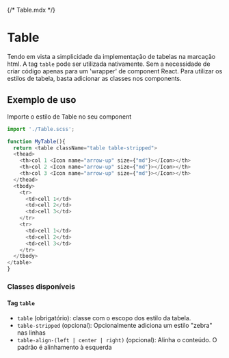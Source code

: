 {/* Table.mdx */}


# Table
Tendo em vista a simplicidade da implementação de tabelas na marcação html.
A tag `table` pode ser utilizada nativamente. Sem a necessidade de criar código apenas para um 'wrapper' de component React.
Para utilizar os estilos de tabela, basta adicionar as classes nos components.
<Canvas of={TableStories.Default}></Canvas>

## Exemplo de uso
Importe o estilo de Table no seu component

```js
import './Table.scss';

function MyTable(){
  return <table className="table table-stripped">
  <thead>
    <th>col 1 <Icon name="arrow-up" size={"md"}></Icon></th>
    <th>col 2 <Icon name="arrow-up" size={"md"}></Icon></th>
    <th>col 3 <Icon name="arrow-up" size={"md"}></Icon></th>
  </thead>
  <tbody>
    <tr>
      <td>cell 1</td>
      <td>cell 2</td>
      <td>cell 3</td>
    </tr>
    <tr>
      <td>cell 1</td>
      <td>cell 2</td>
      <td>cell 3</td>
    </tr>
  </tbody>
</table>
}
```

### Classes disponíveis
#### Tag `table`
- `table` (obrigatório): classe com o escopo dos estilo da tabela.
- `table-stripped` (opcional): Opcionalmente adiciona um estilo "zebra" nas linhas
- `table-align-(left | center | right)` (opcional): Alinha o conteúdo. O padrão é alinhamento à esquerda